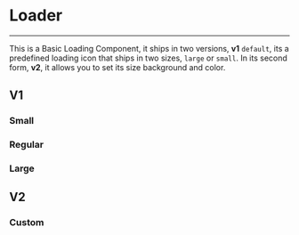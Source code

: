 
<Meta title='Misc/Loader' component={Loader} />


# Loader

<hr />


This is a Basic Loading Component, it ships in two versions, **v1** `default`, its a predefined loading
icon that ships in two sizes, `large` or `small`. In its second form, **v2**, it allows you to set its size
background and color.


## V1
### Small

<Preview withSource="open">
  <Story name="Small">
    <Loader size="small"/>
  </Story>
</Preview>

### Regular

<Preview withSource="open">
  <Story name="Regular">
    <Loader size="regular"/>
  </Story>
</Preview>

### Large

<Preview withSource="open">
  <Story name="Large">
    <Loader size="large"/>
  </Story>
</Preview>

## V2

### Custom

<Preview withSource="open">
  <Story name="Custom">
    <Loader type="v2" size="small" color="#ff0057" />
  </Story>
</Preview>


<Props of={Loader} />
